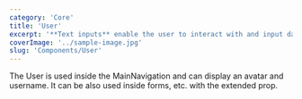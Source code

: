 ```yaml
---
category: 'Core'
title: 'User'
excerpt: '**Text inputs** enable the user to interact with and input data. Use when the application requires long-form content from the user.'
coverImage: '../sample-image.jpg'
slug: 'Components/User'
---
```


The User is used inside the MainNavigation and can display an avatar and username. It can be also used inside forms, etc. with the extended prop.
